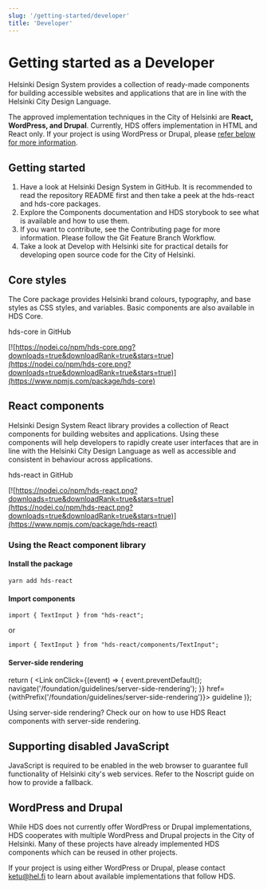 ```yaml
---
slug: '/getting-started/developer'
title: 'Developer'
---
```



# Getting started as a Developer

<LeadParagraph>Helsinki Design System provides a collection of ready-made components for building accessible websites and
  applications that are in line with the Helsinki City Design Language.</LeadParagraph>

The approved implementation techniques in the City of Helsinki are **React, WordPress, and Drupal**. Currently, HDS offers implementation in HTML and React only. If your project is using WordPress or Drupal, please [refer below for more information](#wordpress-and-drupal).

## Getting started

1. Have a look at <ExternalLink openInNewTab openInNewTabAriaLabel="Opens in a new tab" href="https://github.com/City-of-Helsinki/helsinki-design-system">Helsinki Design System in GitHub</ExternalLink>. It is recommended to read the <ExternalLink openInNewTab openInNewTabAriaLabel="Opens in a new tab" href="https://github.com/City-of-Helsinki/helsinki-design-system/blob/master/packages/react/README.md">repository README</ExternalLink> first and then take a peek at the <ExternalLink href="https://github.com/City-of-Helsinki/helsinki-design-system/tree/master/packages/react">hds-react</ExternalLink> and <ExternalLink href="https://github.com/City-of-Helsinki/helsinki-design-system/tree/master/packages/core">hds-core</ExternalLink> packages.
2. Explore the <InternalLink href="/components">Components documentation</InternalLink> and <ExternalLink openInNewTab openInNewTabAriaLabel="Opens in a new tab" href="https://city-of-helsinki.github.io/helsinki-design-system/storybook/core/">HDS storybook</ExternalLink> to see what is available and how to use them.
3. If you want to contribute, see the <InternalLink href="/getting-started/contributing/how-to-contribute">Contributing</InternalLink> page for more information. Please follow the <ExternalLink openInNewTab openInNewTabAriaLabel="Opens in a new tab" href="https://www.atlassian.com/git/tutorials/comparing-workflows/feature-branch-workflow">Git Feature Branch Workflow</ExternalLink>.
4. Take a look at <ExternalLink openInNewTab openInNewTabAriaLabel="Opens in a new tab" href="https://dev.hel.fi/">Develop with Helsinki site</ExternalLink> for practical details for developing open source code for the City of Helsinki.

## Core styles

The Core package provides Helsinki brand colours, typography, and base styles as CSS styles, and variables. Basic components are also available in HDS Core.

<ExternalLink href="https://github.com/City-of-Helsinki/helsinki-design-system/tree/master/packages/core">
  hds-core in GitHub
</ExternalLink>

[![https://nodei.co/npm/hds-core.png?downloads=true&downloadRank=true&stars=true](https://nodei.co/npm/hds-core.png?downloads=true&downloadRank=true&stars=true)](https://www.npmjs.com/package/hds-core)

## React components

Helsinki Design System React library provides a collection of React components for building websites and applications. Using these components will help developers to rapidly create user interfaces that are in line with the Helsinki City Design Language as well as accessible and consistent in behaviour across applications.

<ExternalLink href="https://github.com/City-of-Helsinki/helsinki-design-system/tree/master/packages/react">
  hds-react in GitHub
</ExternalLink>

[![https://nodei.co/npm/hds-react.png?downloads=true&downloadRank=true&stars=true](https://nodei.co/npm/hds-react.png?downloads=true&downloadRank=true&stars=true)](https://www.npmjs.com/package/hds-react)

### Using the React component library

#### Install the package

`yarn add hds-react`

#### Import components

`import { TextInput } from "hds-react";`

or

`import { TextInput } from "hds-react/components/TextInput";`

#### Server-side rendering

  return (
    <Link
      onClick={(event) => {
        event.preventDefault();
        navigate('/foundation/guidelines/server-side-rendering');
      }}
      href={withPrefix('/foundation/guidelines/server-side-rendering')}>
      guideline
    </Link>
)};

Using server-side rendering? Check our <SSRGuideline /> on how to use HDS React components with server-side rendering.

## Supporting disabled JavaScript

JavaScript is required to be enabled in the web browser to guarantee full functionality of Helsinki city's web services. Refer to the <ExternalLink openInNewTab openInNewTabAriaLabel="Opens in a new tab" href="https://github.com/City-of-Helsinki/helsinki-design-system/blob/master/NOSCRIPT.md">Noscript guide</ExternalLink> on how to provide a fallback.

## WordPress and Drupal

While HDS does not currently offer WordPress or Drupal implementations, HDS cooperates with multiple WordPress and Drupal projects in the City of Helsinki. Many of these projects have already implemented HDS components which can be reused in other projects.

If your project is using either WordPress or Drupal, please contact [ketu@hel.fi](mailto:ketu@hel.fi) to learn about available implementations that follow HDS.
